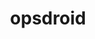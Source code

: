 ---
title: opsdroid
sort_order: 1100
section: User
thumbnail: /docs/projects/images/opsdroid.png
---